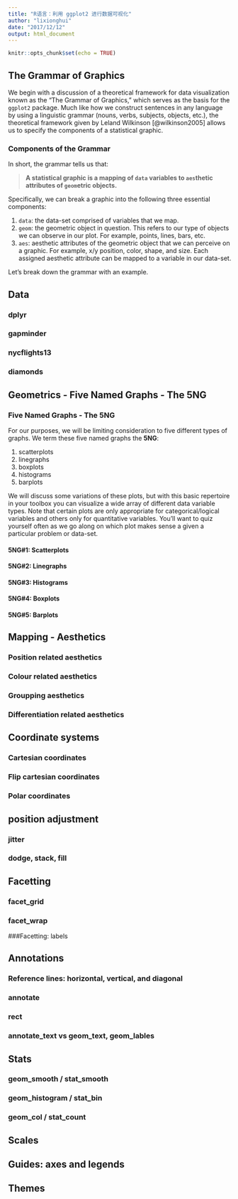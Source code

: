 ```yaml
---
title: "R语言：利用 ggplot2 进行数据可视化"
author: "lixionghui"
date: "2017/12/12"
output: html_document
---
```


```r
knitr::opts_chunk$set(echo = TRUE)
```

## The Grammar of Graphics {#grammarofgraphics}

We begin with a discussion of a theoretical framework for data visualization known as the "The Grammar of Graphics," which serves as the basis for the `ggplot2` package.  Much like how we construct sentences in any language by using a linguistic grammar (nouns, verbs, subjects, objects, etc.), the theoretical framework given by Leland Wilkinson [@wilkinson2005] allows us to specify the components of a statistical graphic. 

### Components of the Grammar

In short, the grammar tells us that:

> **A statistical graphic is a mapping of `data` variables to `aes`thetic attributes of `geom`etric objects.**

Specifically, we can break a graphic into the following three essential components:

1. `data`: the data-set comprised of variables that we map.
1. `geom`: the geometric object in question. This refers to our type of objects we can observe in our plot. For example, points, lines, bars, etc.
1. `aes`: aesthetic attributes of the geometric object that we can perceive on a graphic. For example, x/y position, color, shape, and size.  Each assigned aesthetic attribute can be mapped to a variable in our data-set.

Let's break down the grammar with an example.



## Data

### dplyr

### gapminder

### nycflights13

### diamonds


## Geometrics - Five Named Graphs - The 5NG


### Five Named Graphs - The 5NG {#FiveNG}

For our purposes, we will be limiting consideration to five different types of graphs.  We term these five named graphs the **5NG**:

1. scatterplots
1. linegraphs
1. boxplots
1. histograms
1. barplots

We will discuss some variations of these plots, but with this basic repertoire in your toolbox you can visualize a wide array of different data variable types. Note that certain plots are only appropriate for categorical/logical variables and others only for quantitative variables. You'll want to quiz yourself often as we go along on which plot makes sense a given a particular problem or data-set.


#### 5NG#1: Scatterplots {#scatterplots}

#### 5NG#2: Linegraphs {#linegraphs}

#### 5NG#3: Histograms {#histograms}

#### 5NG#4: Boxplots {#boxplots}

#### 5NG#5: Barplots {#geombar}


## Mapping - Aesthetics

### Position related aesthetics

### Colour related aesthetics

### Groupping aesthetics

### Differentiation related aesthetics


## Coordinate systems

### Cartesian coordinates

### Flip cartesian coordinates

### Polar coordinates

## position adjustment

### jitter

### dodge, stack, fill

## Facetting

### facet_grid

### facet_wrap

###Facetting: labels

## Annotations

### Reference lines: horizontal, vertical, and diagonal

### annotate

### rect

### annotate_text vs geom_text, geom_lables


## Stats

### geom_smooth / stat_smooth

### geom_histogram / stat_bin

### geom_col / stat_count

## Scales

## Guides: axes and legends

## Themes

